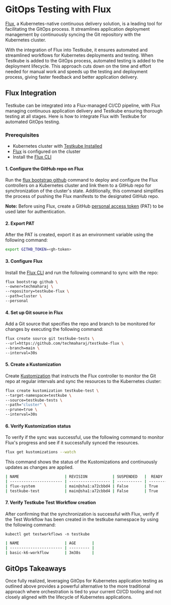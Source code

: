 # GitOps Testing with Flux

[Flux](https://fluxcd.io), a Kubernetes-native continuous delivery solution, is a leading tool for facilitating the GitOps process. It streamlines
application deployment management by continuously syncing the Git repository with the Kubernetes cluster.

With the integration of Flux into Testkube, it ensures automated and streamlined workflows for Kubernetes deployments and testing. When Testkube is
added to the GitOps process, automated testing is added to the deployment lifecycle. This approach cuts down on the time and effort needed for manual
work and speeds up the testing and deployment process, giving faster feedback and better application delivery.

## Flux Integration

Testkube can be integrated into a Flux-managed CI/CD pipeline, with Flux managing continuous application delivery and Testkube ensuring thorough
testing at all stages. Here is how to integrate Flux with Testkube for automated GitOps testing.

### Prerequisites

- Kubernetes cluster with [Testkube Installed](/articles/install/overview)
- [Flux](https://fluxcd.io/flux/get-started/) is configured on the cluster
- Install the [Flux CLI](https://fluxcd.io/flux/installation/)

#### 1. Configure the GitHub repo on Flux

Run the [flux bootstrap github](https://fluxcd.io/flux/cmd/flux_bootstrap_github/) command to deploy and configure the Flux controllers
on a Kubernetes cluster and link them to a GitHub repo for synchronization of the cluster's state.
Additionally, this command simplifies the process of pushing the Flux manifests to the designated GitHub repo.

**Note:** Before using Flux, create a GitHub [personal access token](https://fluxcd.io/flux/installation/bootstrap/github/#github-pat) (PAT) to be used later
for authentication.

#### 2. Export PAT

After the PAT is created, export it as an environment variable using the following command:

```sh
export GITHB_TOKEN=<gh-token>
```

#### 3. Configure Flux

Install the [Flux CLI](https://fluxcd.io/flux/installation/) and run the following command to sync with the repo:

```sh
flux bootstrap github \
--owner=techmaharaj \
--repository=testkube-flux \
--path=cluster \
--personal
```

#### 4. Set up Git source in Flux

Add a Git source that specifies the repo and branch to be monitored for changes by executing the following command:

```sh
flux create source git testkube-tests \
--url=https://github.com/techmaharaj/testkube-flux \
--branch=main \
--interval=30s
```

#### 5. Create a Kustomization

Create [Kustomization](https://kubernetes.io/docs/tasks/manage-kubernetes-objects/kustomization/) that instructs the Flux controller
to monitor the Git repo at regular intervals and sync the resources to the Kubernetes cluster:

```sh
flux create kustomization testkube-test \
--target-namespace=testkube \
--source=testkube-tests \
--path="cluster" \
--prune=true \
--interval=30s
```

#### 6. Verify Kustomization status

To verify if the sync was successful, use the following command to monitor Flux's progress and see if it
successfully synced the resources.

```sh
flux get kustomizations --watch
```

This command shows the status of the Kustomizations and continuously updates as changes are applied.

```sh title="Expected output:"
| NAME                    | REVISION           | SUSPENDED   |  READY     |  MESSAGE                              |
| ----------------------- | ------------------ | ----------- | ---------- | ------------------------------------- |
| flux-system             | main@sha1:a72cbbd4 | False       | True       | Applied revision: main@sha1:a72cbbd4  |
| testkube-test           | main@sha1:a72cbbd4 | False       | True       | Applied revision: main@sha1:a72cbbd4  |
```

#### 7. Verify Testkube Test Workflow creation

After confirming that the synchronization is successful with Flux, verify if the Test Workflow has been created in the testkube
namespace by using the following command:

`kubectl get testworkflows -n testkube`

```sh title="Expected output:"
| NAME                    | AGE       |
| ----------------------- | --------- |
| basic-k6-workflow       | 3m38s     |
```

## GitOps Takeaways

Once fully realized, leveraging GitOps for Kubernetes application testing as outlined above provides a powerful alternative to the more
traditional approach where orchestration is tied to your current CI/CD tooling and not closely aligned with the lifecycle of Kubernetes
applications.

[install-cli]: /articles/install/cli
